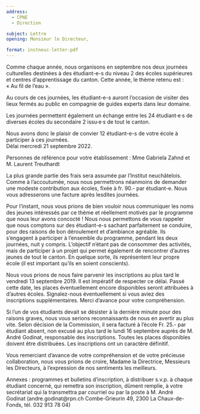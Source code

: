 ```yaml
---
address:
  - CPNE
  - Direction

subject: Lettre
opening: Monsieur le Directeur,

format: instneuc-letter-pdf
---
```


Comme chaque année, nous organisons en septembre nos deux journées culturelles destinées à des étudiant-e-s du niveau 2 des écoles supérieures et centres d’apprentissage du canton. Cette année, le thème retenu est : « Au fil de l'eau ».

Au cours de ces journées, les étudiant-e-s auront l’occasion de visiter des lieux fermés au public en compagnie de guides experts dans leur domaine.

Les journées permettent également un échange entre les 24 étudiant·e·s de diverses écoles du secondaire 2 issu·e·s de tout le canton. 

::: {.callout appearance="simple" icon=false}

Nous avons donc le plaisir de convier  12  étudiant-e-s de votre école à participer à ces journées.  
Délai mercredi 21 septembre 2022.

Personnes de référence pour votre établissement : Mme Gabriela Zahnd et M. Laurent Treuthardt

:::

La plus grande partie des frais sera assumée par l’Institut neuchâtelois. Comme à l’accoutumée, nous nous permettrons néanmoins de demander une modeste contribution aux écoles, fixée à fr. 90.- par étudiant-e. Nous vous adresserons une facture après lesdites journées.

Pour l’instant, nous vous prions de bien vouloir nous communiquer les noms des jeunes intéressés par ce thème et réellement motivés par le programme que nous leur avons concocté ! Nous nous permettons de vous rappeler que nous comptons sur des étudiant-e-s sachant parfaitement se conduire, pour des raisons de bon déroulement et d’ambiance agréable. Ils s’engagent à participer à l’ensemble du programme, pendant les deux journées, nuit y compris. L’objectif n’étant pas de consommer des activités, mais de participer à un projet qui permet également de rencontrer d’autres jeunes de tout le canton. En quelque sorte, ils représentent leur propre école (il est important qu’ils en soient conscients).

Nous vous prions de nous faire parvenir les inscriptions au plus tard le vendredi 13 septembre 2019. Il est impératif de respecter ce délai. Passé cette date, les places éventuellement encore disponibles seront attribuées à d’autres écoles. Signalez-nous éventuellement si vous aviez des inscriptions supplémentaires. Merci d’avance pour votre compréhension.


Si l’un de vos étudiants devait se désister à la dernière minute pour des raisons graves, nous vous serions reconnaissants de nous en avertir au plus vite. Selon décision de la Commission, il sera facturé à l’école Fr. 25.- par étudiant absent, non excusé au plus tard le lundi 16 septembre auprès de M. André Godinat, responsable des inscriptions. Toutes les places disponibles doivent être distribuées. Les inscriptions ont un caractère définitif.

Vous remerciant d’avance de votre compréhension et de votre précieuse collaboration, nous vous prions de croire, Madame la Directrice, Messieurs les Directeurs, à l’expression de nos sentiments les meilleurs.


Annexes : programmes et bulletins d’inscription, à distribuer s.v.p. à chaque étudiant concerné, qui remettra son inscription, dûment remplie, à votre secrétariat qui la transmettra par courriel ou par la poste à M. André Godinat (andre.godinat@rpn.ch  Combe-Grieurin 49, 2300 La Chaux-de-Fonds, tél. 032 913 78 04)
